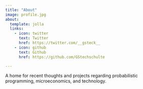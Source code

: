 ```yaml
---
title: "About"
image: profile.jpg
about:
  template: jolla
  links:
    - icon: twitter
      text: Twitter
      href: https://twitter.com/__gsteck__
    - icon: github
      text: Github
      href: https://github.com/GStechschulte

---
```


A home for recent thoughts and projects regarding probabilistic programming, microeconomics, and technology.
